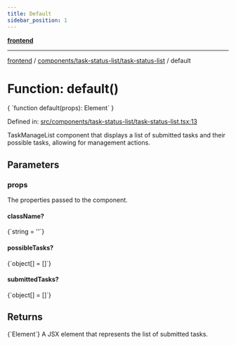 ```yaml
---
title: Default
sidebar_position: 1
---
```



[**frontend**](../../../..)

***

[frontend](../../../..) / [components/task-status-list/task-status-list](..) / default

# Function: default()

<CodeBlock language="ts">
{ `function default(props): Element` }
</CodeBlock>

Defined in: [src/components/task-status-list/task-status-list.tsx:13](https://github.com/svsticky/CommitteeClash/blob/8a31d8fc8422df670b3b4cb3b5fd558ecdeabb90/frontend/src/components/task-status-list/task-status-list.tsx#L13)

TaskManageList component that displays a list of submitted tasks
and their possible tasks, allowing for management actions.

## Parameters

### props

The properties passed to the component.

#### className?
<CodeBlock language="ts">
{`string = ''`}
</CodeBlock>

#### possibleTasks?
<CodeBlock language="ts">
{`object[] = []`}
</CodeBlock>

#### submittedTasks?
<CodeBlock language="ts">
{`object[] = []`}
</CodeBlock>

## Returns
<CodeBlock language="ts">
{`Element`}
</CodeBlock>
A JSX element that represents the list of submitted tasks.
